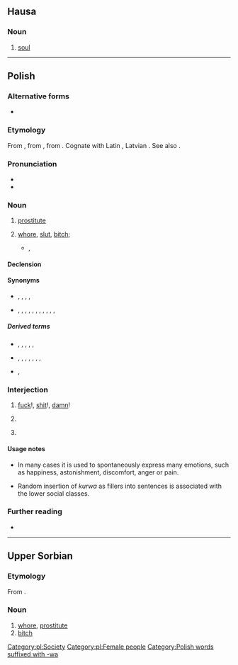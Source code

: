 {{also|kurva|kùrwa|kurwą|курва}}
==Hausa==

===Noun===
{{ha-noun|f|kùrwā}}

# [[soul]]

----

==Polish==

===Alternative forms===
* {{label|pl|archaic|dialectal}} {{l|pl|kurew}}

===Etymology===
From {{inh|pl|sla-pro|*kury}}, from {{etyl|ine-pro|pl}} {{m|ine-pro|*keh₂ros||loved}}, from {{m|ine-pro|*keh₂-}}. Cognate with Latin {{m|la|cārus}}, Latvian {{m|lv|kārs}}. See also {{cog|cs|kurva}}.

===Pronunciation===
* {{pl-IPA}}
* {{audio|Pl-kurwa.ogg|audio|lang=pl}}

===Noun===
{{pl-noun|f|dim=kurewka|aug=kurwisko}}

# {{lb|pl|vulgar}} [[prostitute]]
# {{lb|pl|offensive|vulgar}} [[whore]], [[slut]], [[bitch]]; {{non-gloss definition|term of abuse for women}}
#* {{w2|pl|Jan Kochanowski}}, {{l|pl|s:pl:Na matematyka|Na matematyka}}
#*: {{quote|pl|Ziemię pomierzył i głębokie morze, / Wie, jako wstają i zachodzą zorze, / Wiatrom rozumie, praktykuje komu — / A sam nie widzi, że ma '''kurwę''' w domu.}}

====Declension====
{{pl-decl-noun-f|genp=kurew/kurw}}

====Synonyms====
* {{sense|prostitute}} {{l|pl|dziwka}}, {{l|pl|kurtyzana}}, {{l|pl|nierządnica}}, {{l|pl|prostytutka}}, {{l|pl|tirówka}}
* {{sense|slut}} {{l|pl|cichodajka}}, {{l|pl|dupodajka}}, {{l|pl|jawnogrzesznica}}, {{l|pl|ladacznica}}, {{l|pl|lafirynda}}, {{l|pl|latawica}}, {{l|pl|ruchawica}}, {{l|pl|suka}}, {{l|pl|szmata}}, {{l|pl|wszetecznica}}, {{l|pl|wywłoka}}, {{l|pl|zdzira}}

=====Derived terms=====
* {{qualifier|verbs}} {{l|pl|kurwić się}}, {{l|pl|nakurwić się}}, {{l|pl|skurwić}}, {{l|pl|rozkurwić}}, {{l|pl|wkurwić}}, {{l|pl|zakurwić}}
* {{qualifier|nouns}} {{l|pl|kurewstwo}}, {{l|pl|kurwiarz}}, {{l|pl|kurwica}}, {{l|pl|kurwidołek}}, {{l|pl|kurwik}}, {{l|pl|kurwiszcze}}, {{l|pl|kurwiszon}}, {{l|pl|skurwysyn}}
* {{qualifier|adjectives}} {{l|pl|kurewski}}, {{l|pl|kurwi}}

===Interjection===
{{head|pl|interjection}}

# {{lb|pl|vulgar}} [[fuck]]!, [[shit]]!, [[damn]]!
#: {{ux|pl|'''Kurwa''', mówiłem, żebyś tego nie ruszał!|'''Fuck'''! I told you not to touch this!}}
# {{lb|pl|vulgar}} {{non-gloss definition|used as intensifier}}
#: {{ux|pl|Do każdej pierdółki potrzebna jest zgoda kierownika? To już jest, '''kurwa''', jakiś absurd.|You need the manager's approval even for the most trivial shit? That's just '''fucking''' absurd.}}
# {{lb|pl|vulgar}} {{non-gloss definition|used as filler}}
#: {{ux|pl|Tomasz '''kurwa''' zamknij kibel!|Tomasz '''fucking''' close the toilet!}}

====Usage notes====
* In many cases it is used to spontaneously express many emotions, such as happiness, astonishment, discomfort, anger or pain.

* Random insertion of ''kurwa'' as fillers into sentences is associated with the lower social classes.

===Further reading===
* {{R:PWN}}

[[Category:pl:Society]]
[[Category:pl:Female people]]
[[Category:Polish words suffixed with -wa]]

----

==Upper Sorbian==

===Etymology===
From {{inh|hsb|sla-pro|*kury}}.

===Noun===
{{head|hsb|noun|g=f}}

# [[whore]], [[prostitute]]
# [[bitch]]